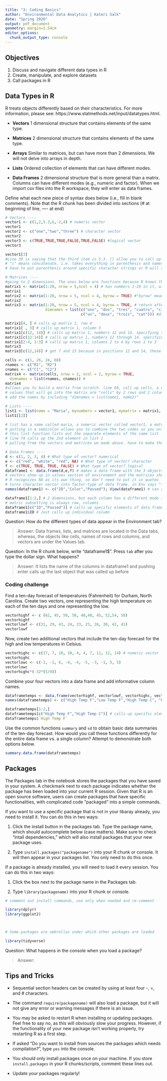 ```yaml
---
title: "3: Coding Basics"
author: "Environmental Data Analytics | Kateri Salk"
date: "Spring 2020"
output: pdf_document
geometry: margin=2.54cm
editor_options: 
  chunk_output_type: console
---
```


## Objectives
1. Discuss and navigate different data types in R
2. Create, manipulate, and explore datasets
3. Call packages in R

## Data Types in R
R treats objects differently based on their characteristics. For more information, please see: https://www.statmethods.net/input/datatypes.html. 

* **Vectors** 1 dimensional structure that contains elements of the same type.

* **Matrices** 2 dimensional structure that contains elements of the same type.

* **Arrays** Similar to matrices, but can have more than 2 dimensions. We will not delve into arrays in depth.

* **Lists** Ordered collection of elements that can have different modes.

* **Data Frames** 2 dimensional structure that is more general than a matrix. Columns can have different modes (e.g., numeric and factor). When we import csv files into the R workspace, they will enter as data frames.

Define what each new piece of syntax does below (i.e., fill in blank comments). Note that the R chunk has been divided into sections (# at beginning of line, ---- at end)
```r
# Vectors ----
vector1 <- c(1,2,5.3,6,-2,4) # numeric vector
vector1
vector2 <- c("one","two","three") # character vector
vector2
vector3 <- c(TRUE,TRUE,TRUE,FALSE,TRUE,FALSE) #logical vector
vector3

vector1[3] 
#Line 39 is saying that the third item is 5.3. [] allow you to call up the 3rd item
# "c" means concatenate, i.e. takes everything in parenthesis and names it. entering vector1 will allow you to call up the data points after you name it.
# have to put parenthesis around specific character strings or R will think you have to do an operation called one. 

# Matrices ----
#going to 2 dimensions. The ones below are functions because R knows that the word matrix means make a matrix
matrix1 <- matrix(1:20, nrow = 5,ncol = 4) # has numbers 1-20 in it, with 5 rows and 4 columns
matrix1
matrix2 <- matrix(1:20, nrow = 5, ncol = 4, byrow = TRUE) #"byrow" means responses are by rows instead of columns
matrix2
matrix3 <- matrix(1:20, nrow = 5, ncol = 4, byrow = TRUE, # return after comma continues the line
                  dimnames = list(c("uno", "dos", "tres", "cuatro", "cinco"), 
                                  c("un", "deux", "trois", "cat"))) #dimnames names rows by whatever you want them to be called. this is calls the columns by french numbers 1-4 and the columns spanish numbers 1-4 

matrix1[4, ] # calls up matrix 1, row 4
matrix1[ , 3] # calls up matrix 1, column 3
matrix1[c(12, 14)] # calls up matrix 1, numbers 12 and 14. specifying specific objects within matrix
matrix1[c(12:14)] # calls up matrix 1, numbers 12 through 14. specifying specific objects within matrix
matrix1[2:4, 1:3] # calls up matrix 1, columns 2 to 4 by rows 1 to 3
matrix3
matrix3[c(12,14)] # get 7 and 15 because in positions 12 and 14, these are the numbers in those positions

cells <- c(1, 26, 24, 68)
rnames <- c("R1", "R2")
cnames <- c("C1", "C2") 
matrix4 <- matrix(cells, nrow = 2, ncol = 2, byrow = TRUE,
  dimnames = list(rnames, cnames)) # 
matrix4
#allows you to build a matrix from scratch. line 60, call up cells, a character vector named rnames and one named cnames
# values that will go into the matrix are "cells" by 2 rows and 2 columns, and numbers arranged across rows
# add the names by including "dimnames = list(name1, name2)"

# Lists ---- 
list1 <- list(name = "Maria", mynumbers = vector1, mymatrix = matrix1, age = 5.3); list1
list1[[2]]

# list has a name called maria, a numeric vector called vector1, a matrix, and an age
# putting in a semicolon allows you to combine the two codes so you only have to run 1 line of code
# this list function lists out the separate elements of the same list
# line 74 calls up the 2nd element in list 1
# pulling from the vectors and matrices we made above. have to make those first to do the list

# Data Frames ----
d <- c(1, 2, 3, 4) # What type of vector? numerical
e <- c("red", "white", "red", NA) # What type of vector? character
f <- c(TRUE, TRUE, TRUE, FALSE) # What type of vector? logical
dataframe1 <- data.frame(d,e,f) # makes a data frame with the 3 objects called dataframe1
# vectors show up in values section of environment and the matrices show up in data
# R recognizes NA as its own thing, so don't need to put it in quotes
# turns character vector into factor-type of data frame. in Env says "factor w/2 levels...1 2 1 NA"
names(dataframe1) <- c("ID","Color","Passed"); View(dataframe1) # can rename column titles using this format

dataframe1[1:2,] # 2 dimensions, but each column has a different mode included in single data frame
# matric subsetting is always row, columns
dataframe1[c("ID","Passed")] # calls up specific elements of data frame, i.e. "ID" and "Passed"
dataframe1$ID # Just calls up individual column

```
Question: How do the different types of data appear in the Environment tab?

> Answer: Data frames, lists, and matrices are located in the Data tabs, whereas, the objects like cells, names of rows and columns, and vectors are under the Values tab. 

Question: In the R chunk below, write "dataframe1$". Press `tab` after you type the dollar sign. What happens?

> Answer: It lists the name of the columns in dataframe1 and pushing enter calls up the last object that was called up before

### Coding challenge

Find a ten-day forecast of temperatures (Fahrenheit) for Durham, North Carolina. Create two vectors, one representing the high temperature on each of the ten days and one representing the low.

```r
vectorhighf <- c (62, 45, 50, 50, 40,40, 45, 52,54, 58)
vectorhighf
vectorlowf <- c(31, 29, 43, 24, 23, 23, 26, 30, 42, 41)
vectorlowf
```

Now, create two additional vectors that include the ten-day forecast for the high and low temperatures in Celsius.

```r
vectorhighc <- c(17, 7, 10, 10, 4, 4, 7, 11, 12, 14) # numeric vector
vectorhighc
vectorlowc <- c(-1, -1, 6, -4, -4, -5, -3, -1, 5, 5) 
vectorlowc
vectorhighc*(-32*(5/9))

```

Combine your four vectors into a data frame and add informative column names.

```r

dataframetemps <- data.frame(vectorhighf, vectorlowf, vectorhighc, vectorlowc) 
names(dataframetemps) <- c("High Temp F","Low Temp F","High Temp C", "Low Temp C"); View(dataframetemps) 

dataframetemps[1:2,] 
dataframetemps[c("High Temp F","High Temp C")] # calls up specific elements of data frame, i.e. "ID" and "Passed"
dataframetemps$`High Temp F`
```

Use the common functions `summary` and `sd` to obtain basic data summaries of the ten-day forecast. How would you call these functions differently for the entire data frame vs. a single column? Attempt to demonstrate both options below.

```r
summary.data.frame(dataframetemps)
```


## Packages

The Packages tab in the notebook stores the packages that you have saved in your system. A checkmark next to each package indicates whether the package has been loaded into your current R session. Given that R is an open source software, users can create packages that have specific functionalities, with complicated code "packaged" into a simple commands.

If you want to use a specific package that is not in your libaray already, you need to install it. You can do this in two ways: 

1. Click the install button in the packages tab. Type the package name, which should autocomplete below (case matters). Make sure to check "intall dependencies," which will also install packages that your new package uses. 

2. Type `install.packages("packagename")` into your R chunk or console. It will then appear in your packages list. You only need to do this once. 

If a package is already installed, you will need to load it every session. You can do this in two ways: 

1. Click the box next to the package name in the Packages tab. 

2. Type `library(packagename)` into your R chunk or console.


```r

# comment out install commands, use only when needed and re-comment

library(dplyr)
library(ggplot2)



# Some packages are umbrellas under which other packages are loaded

library(tidyverse)
```

Question: What happens in the console when you load a package?

> Answer: 


## Tips and Tricks

* Sequential section headers can be created by using at least four -, =, and # characters.

* The command `require(packagename)` will also load a package, but it will not give any error or warning messages if there is an issue.

* You may be asked to restart R when installing or updating packages. Feel free to say no, as this will obviously slow your progress. However, if the functionality of your new package isn't working properly, try restarting R as a first step. 

* If asked "Do you want to install from sources the packages which needs compilation?", type `yes` into the console. 

* You should only install packages once on your machine. If you store `install.packages` in your R chunks/scripts, comment these lines out. 

* Update your packages regularly! 